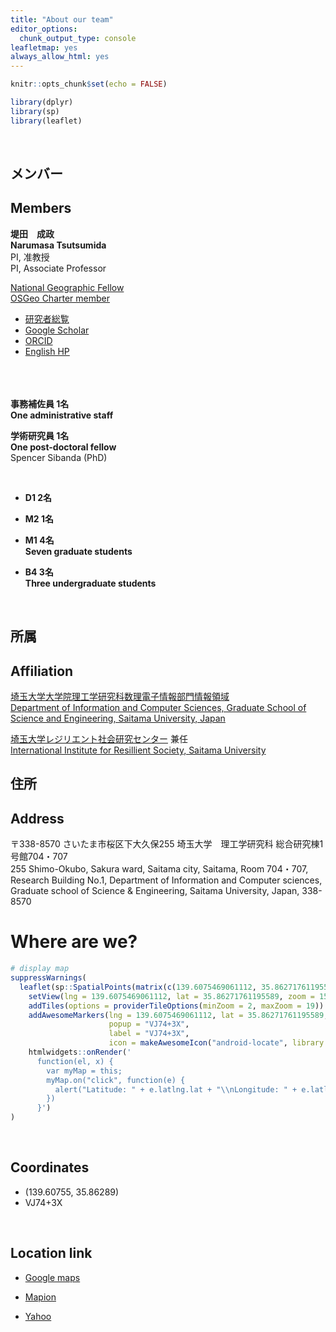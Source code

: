 ```yaml
---
title: "About our team"
editor_options:
  chunk_output_type: console
leafletmap: yes
always_allow_html: yes
---
```


```r
knitr::opts_chunk$set(echo = FALSE)

library(dplyr)
library(sp)
library(leaflet)
```


<br>

## メンバー
##  Members

**堤田　成政**  
**Narumasa Tsutsumida**  
PI, 准教授  
PI, Associate Professor 

[National Geographic Fellow](https://www.nationalgeographic.org/find-explorers/narumasa-tsutsumida)  
[OSGeo Charter member](https://wiki.osgeo.org/wiki/User:Naru)  

- [研究者総覧](http://s-read.saitama-u.ac.jp/researchers/pages/researcher/spZMMhAo)
- [Google Scholar](https://scholar.google.co.jp/citations?user=_Hw3vQQAAAAJ)
- [ORCID](https://orcid.org/0000-0002-6333-0301)
- [English HP](https://narutstsmd.wordpress.com)    

　　
<br>
<br>  

**事務補佐員 1名**  
**One administrative staff**  

**学術研究員 1名**  
**One post-doctoral fellow**  
Spencer Sibanda (PhD)

<br>  

- **D1  2名**  
- **M2  1名**  
- **M1  4名**  
**Seven graduate students**


- **B4  3名**  
**Three undergraduate students**



<br>

## 所属
## Affiliation

[埼玉大学大学院理工学研究科数理電子情報部門情報領域](http://www.ics.saitama-u.ac.jp)  
[Department of Information and Computer Sciences, Graduate School of Science and Engineering, Saitama University, Japan](http://www.ics.saitama-u.ac.jp/en/)

[埼玉大学レジリエント社会研究センター](http://iirs.saitama-u.ac.jp/) 兼任  
[International Institute for Resillient Society, Saitama University](http://iirs.saitama-u.ac.jp/en/index.html)
<br>


## 住所
## Address

〒338-8570 さいたま市桜区下大久保255 埼玉大学　理工学研究科 総合研究棟1号館704・707  
255 Shimo-Okubo, Sakura ward, Saitama city, Saitama, Room 704・707, Research Building No.1, Department of Information and Computer sciences, Graduate school of Science & Engineering, Saitama University,  Japan, 338-8570


# Where are we?



```r
# display map
suppressWarnings(
  leaflet(sp::SpatialPoints(matrix(c(139.6075469061112, 35.86271761195589),nrow = 1)) , width = "100%") %>% 
    setView(lng = 139.6075469061112, lat = 35.86271761195589, zoom = 15) %>% 
    addTiles(options = providerTileOptions(minZoom = 2, maxZoom = 19)) %>%
    addAwesomeMarkers(lng = 139.6075469061112, lat = 35.86271761195589, 
                      popup = "VJ74+3X",
                      label = "VJ74+3X",
                      icon = makeAwesomeIcon("android-locate", library = "ion", markerColor = "red"))  %>%
    htmlwidgets::onRender('
      function(el, x) {
        var myMap = this;
        myMap.on("click", function(e) {
          alert("Latitude: " + e.latlng.lat + "\\nLongitude: " + e.latlng.lng)
        })
      }')
)
```

<br>  

## Coordinates
- (139.60755, 35.86289)
- VJ74+3X

<br>

## Location link
- [Google maps](https://goo.gl/maps/n8XZ7kf1R8eR4GHk7)

- [Mapion](https://www.mapion.co.jp/m2/35.86271761195589,139.6075469061112,18)

- [Yahoo](https://yahoo.jp/WqUb6x)

